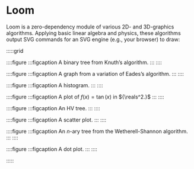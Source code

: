 
# Loom
Loom is a zero-dependency module of various 2D- and 3D-graphics algorithms. Applying basic linear algebra and physics, these algorithms output SVG commands for an SVG engine (e.g., your browser) to draw:

:::::grid

::::figure
<Knuth1/>
:::figcaption
A binary tree from Knuth’s algorithm.
:::
::::

::::figure
<ForceGraph1/>
:::figcaption
A graph from a variation of Eades’s algorithm.
:::
::::

::::figure
<Histogram1/>
:::figcaption
A histogram.
:::
::::

::::figure
<Plot1/>
:::figcaption
A plot of ${f(x) = \tan(x)}$ in ${\reals^2.}$
:::
::::

::::figure
<HV1/>
:::figcaption
An HV tree.
:::
::::

::::figure
<Scatter1/>
:::figcaption
A scatter plot.
:::
::::


::::figure
<WetherellShannon1/>
:::figcaption
An ${n}$-ary tree from the Wetherell-Shannon algorithm.
:::
::::


::::figure
<DotPlot1/>
:::figcaption
A dot plot.
:::
::::

:::::
